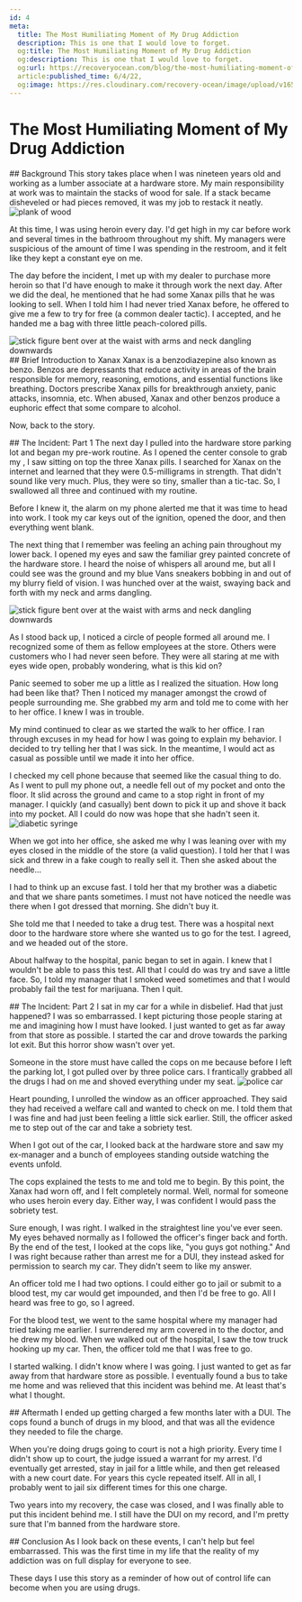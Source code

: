 ```yaml
---
id: 4
meta:
  title: The Most Humiliating Moment of My Drug Addiction
  description: This is one that I would love to forget.
  og:title: The Most Humiliating Moment of My Drug Addiction
  og:description: This is one that I would love to forget.
  og:url: https://recoveryocean.com/blog/the-most-humiliating-moment-of-my-drug-addiction
  article:published_time: 6/4/22,
  og:image: https://res.cloudinary.com/recovery-ocean/image/upload/v1654555339/lava_zqtz2p.jpg
---
```


# The Most Humiliating Moment of My Drug Addiction
<PostImage image={cover} by="Image by Acturian" alt="lava cracks" />
<PostNavigation items={[["Background", "section-1"], ["Brief Introduction to Xanax", "section-2"], ["The Incident: Part 1", "section-3"], ["The Incident: Part 2", "section-4"], ["Aftermath", "section-5"], ["Conclusion", "section-6"]]} />

<div id="section-1"></div>
## Background
This story takes place when I was nineteen years old and working as a lumber associate at a hardware store. My main responsibility at work was to maintain the stacks of wood for sale. If a stack became disheveled or had pieces removed, it was my job to restack it neatly. 

<img src={image2} alt="plank of wood" className="w-32 mx-auto" />

At this time, I was using heroin every day. I'd get high in my car before work and several times in the bathroom throughout my shift. My managers were suspicious of the amount of time I was spending in the restroom, and it felt like they kept a constant eye on me. 

The day before the incident, I met up with my dealer to purchase more heroin so that I'd have enough to make it through work the next day. After we did the deal, he mentioned that he had some Xanax pills that he was looking to sell. When I told him I had never tried Xanax before, he offered to give me a few to try for free (a common dealer tactic). I accepted, and he handed me a bag with three little peach-colored pills.

<img src={image3} alt="stick figure bent over at the waist with arms and neck dangling downwards" className="w-32 mx-auto" />

<div id="section-2"></div>
## Brief Introduction to Xanax
Xanax is a benzodiazepine also known as benzo. Benzos are depressants that reduce activity in areas of the brain responsible for memory, reasoning, emotions, and essential functions like breathing. Doctors prescribe Xanax pills for breakthrough anxiety, panic attacks, insomnia, etc. When abused, Xanax and other benzos produce a euphoric effect that some compare to alcohol. 

Now, back to the story.

<div id="section-3"></div>
## The Incident: Part 1
The next day I pulled into the hardware store parking lot and began my pre-work routine. As I opened the center console to grab my <Tooltip word="kit" tooltip="Contains drugs and paraphernalia" />, I saw sitting on top the three Xanax pills. I searched for Xanax on the internet and learned that they were 0.5-milligrams in strength. That didn't sound like very much. Plus, they were so tiny, smaller than a tic-tac. So, I swallowed all three and continued with my routine. 

Before I knew it, the alarm on my phone alerted me that it was time to head into work. I took my car keys out of the ignition, opened the door, and then everything went blank.

The next thing that I remember was feeling an aching pain throughout my lower back. I opened my eyes and saw the familiar grey painted concrete of the hardware store. I heard the noise of whispers all around me, but all I could see was the ground and my blue Vans sneakers bobbing in and out of my blurry field of vision. I was hunched over at the waist, swaying back and forth with my neck and arms dangling. 

<img src={image} alt="stick figure bent over at the waist with arms and neck dangling downwards" className="w-32 mx-auto" />

As I stood back up, I noticed a circle of people formed all around me. I recognized some of them as fellow employees at the store. Others were customers who I had never seen before. They were all staring at me with eyes wide open, probably wondering, what is this kid on? 

Panic seemed to sober me up a little as I realized the situation. How long had been <Tooltip word="nodded out" tooltip="Durg induced state" /> like that? Then I noticed my manager amongst the crowd of people surrounding me. She grabbed my arm and told me to come with her to her office. I knew I was in trouble. 

My mind continued to clear as we started the walk to her office. I ran through excuses in my head for how I was going to explain my behavior. I decided to try telling her that I was sick. In the meantime, I would act as casual as possible until we made it into her office.

I checked my cell phone because that seemed like the casual thing to do. As I went to pull my phone out, a needle fell out of my pocket and onto the floor. It slid across the ground and came to a stop right in front of my manager. I quickly (and casually) bent down to pick it up and shove it back into my pocket. All I could do now was hope that she hadn't seen it.
<img src={image4} alt="diabetic syringe" className="w-44 mx-auto" />

When we got into her office, she asked me why I was leaning over with my eyes closed in the middle of the store (a valid question). I told her that I was sick and threw in a fake cough to really sell it. Then she asked about the needle... 

I had to think up an excuse fast. I told her that my brother was a diabetic and that we share pants sometimes. I must not have noticed the needle was there when I got dressed that morning. She didn't buy it.

She told me that I needed to take a drug test. There was a hospital next door to the hardware store where she wanted us to go for the test. I agreed, and we headed out of the store. 

About halfway to the hospital, panic began to set in again. I knew that I wouldn't be able to pass this test. All that I could do was try and save a little face. So, I told my manager that I smoked weed sometimes and that I would probably fail the test for marijuana. Then I quit. 

<div id="section-4"></div>
## The Incident: Part 2
I sat in my car for a while in disbelief. Had that just happened? I was so embarrassed. I kept picturing those people staring at me and imagining how I must have looked. I just wanted to get as far away from that store as possible. I started the car and drove towards the parking lot exit. But this horror show wasn't over yet.

Someone in the store must have called the cops on me because before I left the parking lot, I got pulled over by three police cars. I frantically grabbed all the drugs I had on me and shoved everything under my seat.
<img src={image5} alt="police car" className="w-32 mx-auto" />

Heart pounding, I unrolled the window as an officer approached. They said they had received a welfare call and wanted to check on me. I told them that I was fine and had just been feeling a little sick earlier. Still, the officer asked me to step out of the car and take a sobriety test. 

When I got out of the car, I looked back at the hardware store and saw my ex-manager and a bunch of employees standing outside watching the events unfold. 

The cops explained the tests to me and told me to begin. By this point, the Xanax had worn off, and I felt completely normal. Well, normal for someone who uses heroin every day. Either way, I was confident I would pass the sobriety test.

Sure enough, I was right. I walked in the straightest line you've ever seen. My eyes behaved normally as I followed the officer's finger back and forth. By the end of the test, I looked at the cops like, "you guys got nothing." And I was right because rather than arrest me for a DUI, they instead asked for permission to search my car. They didn't seem to like my answer.

An officer told me I had two options. I could either go to jail or submit to a blood test, my car would get impounded, and then I'd be free to go. All I heard was free to go, so I agreed.

For the blood test, we went to the same hospital where my manager had tried taking me earlier. I surrendered my arm covered in <Tooltip word="track marks" tooltip="Scars from injecting drugs" /> to the doctor, and he drew my blood. When we walked out of the hospital, I saw the tow truck hooking up my car. Then, the officer told me that I was free to go.

I started walking. I didn't know where I was going. I just wanted to get as far away from that hardware store as possible. I eventually found a bus to take me home and was relieved that this incident was behind me. At least that's what I thought. 

<div id="section-5"></div>
## Aftermath
I ended up getting charged a few months later with a DUI. The cops found a bunch of drugs in my blood, and that was all the evidence they needed to file the charge. 

When you're doing drugs going to court is not a high priority. Every time I didn't show up to court, the judge issued a warrant for my arrest. I'd eventually get arrested, stay in jail for a little while, and then get released with a new court date. For years this cycle repeated itself. All in all, I probably went to jail six different times for this one charge.

Two years into my recovery, the case was closed, and I was finally able to put this incident behind me. I still have the DUI on my record, and I'm pretty sure that I'm banned from the hardware store.

<div id="section-6"></div>
## Conclusion
As I look back on these events, I can't help but feel embarrassed. This was the first time in my life that the reality of my addiction was on full display for everyone to see.

These days I use this story as a reminder of how out of control life can become when you are using drugs. 